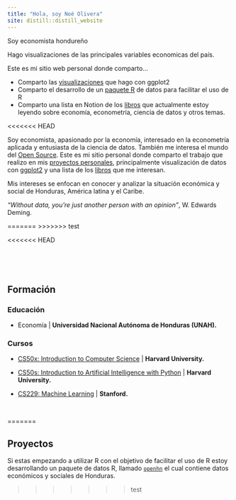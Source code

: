 ```yaml
---
title: "Hola, soy Noé Olivera"
site: distill::distill_website
---
```


<head>
<title>-> Noé Olivera</title>
</head>

<div>
<div
<p>Soy economista hondureño</p>
<p>Hago visualizaciones de las principales variables economicas del país.</p>
<p>Este es mi sitio web personal donde comparto...</p>
<ul>
<li>Comparto las <a href="https://github.com/Nolivera007/data_visualization">visualizaciones</a> que hago con ggplot2</li>
<li>Comparto el desarrollo de un <a href="https://github.com/Nolivera007/openhn">paquete R</a> de datos para facilitar el uso de R</li>
<li>Comparto una lista en Notion de los <a href="https://www.notion.so/7e1226a54ab74a69b95d373bc5ea8af4?v=9aa4589b80cb4d789c296819d679a652">libros</a> que actualmente estoy leyendo sobre economía, econometría, ciencia de datos y otros temas.</li>
</ul>
</div>
<<<<<<< HEAD
  

  <div class = "pull-right">
Soy economista, apasionado por la economía, interesado en la econometría aplicada y entusiasta de la ciencia de datos. También me interesa el mundo del [Open Source](https://en.wikipedia.org/wiki/Open_source). Este es mi sitio personal donde comparto el trabajo que realizo en mis [proyectos personales](https://github.com/Nolivera007/data_visualization), principalmente visualización de datos con [ggplot2](https://ggplot2.tidyverse.org/index.html) y una lista de los [libros](https://www.notion.so/7e1226a54ab74a69b95d373bc5ea8af4?v=9aa4589b80cb4d789c296819d679a652) que me interesan. 

Mis intereses se enfocan en conocer y analizar la situación económica y social de Honduras, América latina y el Caribe. 

_"Without data, you’re just another person with an opinion"_, W. Edwards Deming.
  </div>
=======
>>>>>>> test
</div>

<div>
<<<<<<< HEAD
<div>
<br>

<br>

## Formación
<div class = "container">
  <div class = "pull-left">
### Educación
- Economía | **Universidad Nacional Autónoma de Honduras (UNAH).**

 </div>
  <div class = "pull-right">
### Cursos

- [CS50x: Introduction to Computer Science](https://cs50.harvard.edu/x/2021/) | **Harvard University.**
- [CS50s: Introduction to Artificial Intelligence with Python](https://cs50.harvard.edu/ai/2020/) | **Harvard University.**
- [CS229: Machine Learning](http://cs229.stanford.edu/) | **Stanford.**
  </div>
</div>
<br>

=======
<h2>Proyectos</h2>
<p>
Si estas empezando a utilizar R con el objetivo de facilitar el uso de R estoy desarrollando un paquete de datos R, llamado <a href="https://github.com/Nolivera007/openhn">`openhn`</a> el cual contiene datos económicos y sociales de Honduras.
</p>
</div>
>>>>>>> test
